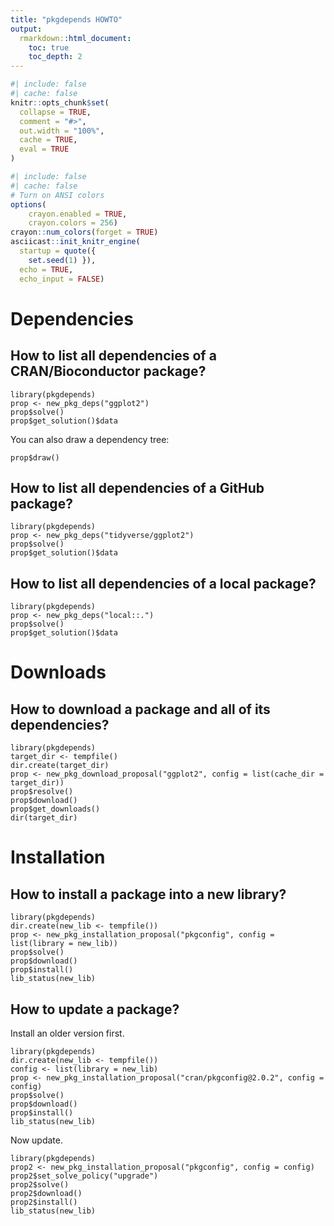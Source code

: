 ```yaml
---
title: "pkgdepends HOWTO"
output:
  rmarkdown::html_document:
    toc: true
    toc_depth: 2
---
```


```r
#| include: false
#| cache: false
knitr::opts_chunk$set(
  collapse = TRUE,
  comment = "#>",
  out.width = "100%",
  cache = TRUE,
  eval = TRUE
)
```

```r
#| include: false
#| cache: false
# Turn on ANSI colors
options(
    crayon.enabled = TRUE,
    crayon.colors = 256)
crayon::num_colors(forget = TRUE)
asciicast::init_knitr_engine(
  startup = quote({
    set.seed(1) }),
  echo = TRUE,
  echo_input = FALSE)
```
  
# Dependencies

## How to list all dependencies of a CRAN/Bioconductor package?

```asciicast
library(pkgdepends)
prop <- new_pkg_deps("ggplot2")
prop$solve()
prop$get_solution()$data
```

You can also draw a dependency tree:

```asciicast
prop$draw()
```

## How to list all dependencies of a GitHub package?

```asciicast
library(pkgdepends)
prop <- new_pkg_deps("tidyverse/ggplot2")
prop$solve()
prop$get_solution()$data
```

## How to list all dependencies of a local package?

```asciicast
library(pkgdepends)
prop <- new_pkg_deps("local::.")
prop$solve()
prop$get_solution()$data
```

# Downloads

## How to download a package and all of its dependencies?

```asciicast
library(pkgdepends)
target_dir <- tempfile()
dir.create(target_dir)
prop <- new_pkg_download_proposal("ggplot2", config = list(cache_dir = target_dir))
prop$resolve()
prop$download()
prop$get_downloads()
dir(target_dir)
```

# Installation

## How to install a package into a new library?

```asciicast
library(pkgdepends)
dir.create(new_lib <- tempfile())
prop <- new_pkg_installation_proposal("pkgconfig", config = list(library = new_lib))
prop$solve()
prop$download()
prop$install()
lib_status(new_lib)
```

## How to update a package?

Install an older version first.

```asciicast
library(pkgdepends)
dir.create(new_lib <- tempfile())
config <- list(library = new_lib)
prop <- new_pkg_installation_proposal("cran/pkgconfig@2.0.2", config = config)
prop$solve()
prop$download()
prop$install()
lib_status(new_lib)
```

Now update.

```asciicast
library(pkgdepends)
prop2 <- new_pkg_installation_proposal("pkgconfig", config = config)
prop2$set_solve_policy("upgrade")
prop2$solve()
prop2$download()
prop2$install()
lib_status(new_lib)
```
